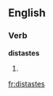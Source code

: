 ==English==

===Verb===
'''distastes'''

# {{third-person singular of|[[distaste]]}}

[[fr:distastes]]